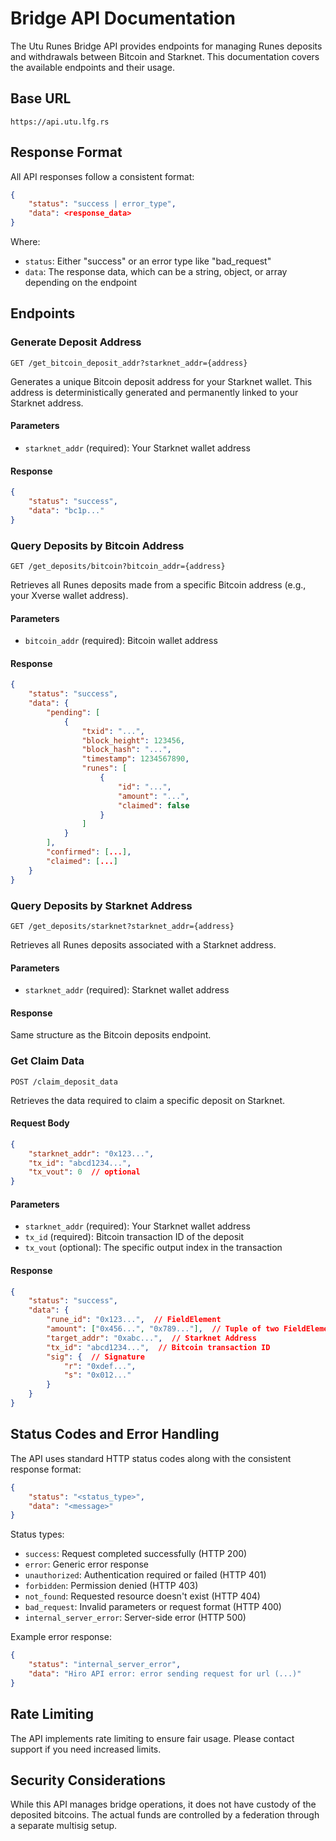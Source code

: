 # Bridge API Documentation

The Utu Runes Bridge API provides endpoints for managing Runes deposits and withdrawals between Bitcoin and Starknet. This documentation covers the available endpoints and their usage.

## Base URL
```
https://api.utu.lfg.rs
```

## Response Format

All API responses follow a consistent format:

```json
{
    "status": "success | error_type",
    "data": <response_data>
}
```

Where:
- `status`: Either "success" or an error type like "bad_request"
- `data`: The response data, which can be a string, object, or array depending on the endpoint

## Endpoints

### Generate Deposit Address
```http
GET /get_bitcoin_deposit_addr?starknet_addr={address}
```

Generates a unique Bitcoin deposit address for your Starknet wallet. This address is deterministically generated and permanently linked to your Starknet address.

#### Parameters
- `starknet_addr` (required): Your Starknet wallet address

#### Response
```json
{
    "status": "success",
    "data": "bc1p..."
}
```

### Query Deposits by Bitcoin Address
```http
GET /get_deposits/bitcoin?bitcoin_addr={address}
```

Retrieves all Runes deposits made from a specific Bitcoin address (e.g., your Xverse wallet address).

#### Parameters
- `bitcoin_addr` (required): Bitcoin wallet address

#### Response
```json
{
    "status": "success",
    "data": {
        "pending": [
            {
                "txid": "...",
                "block_height": 123456,
                "block_hash": "...",
                "timestamp": 1234567890,
                "runes": [
                    {
                        "id": "...",
                        "amount": "...",
                        "claimed": false
                    }
                ]
            }
        ],
        "confirmed": [...],
        "claimed": [...]
    }
}
```

### Query Deposits by Starknet Address
```http
GET /get_deposits/starknet?starknet_addr={address}
```

Retrieves all Runes deposits associated with a Starknet address.

#### Parameters
- `starknet_addr` (required): Starknet wallet address

#### Response
Same structure as the Bitcoin deposits endpoint.

### Get Claim Data
```http
POST /claim_deposit_data
```

Retrieves the data required to claim a specific deposit on Starknet.

#### Request Body
```json
{
    "starknet_addr": "0x123...",
    "tx_id": "abcd1234...",
    "tx_vout": 0  // optional
}
```

#### Parameters
- `starknet_addr` (required): Your Starknet wallet address
- `tx_id` (required): Bitcoin transaction ID of the deposit
- `tx_vout` (optional): The specific output index in the transaction

#### Response
```json
{
    "status": "success",
    "data": {
        "rune_id": "0x123...",  // FieldElement
        "amount": ["0x456...", "0x789..."],  // Tuple of two FieldElements
        "target_addr": "0xabc...",  // Starknet Address
        "tx_id": "abcd1234...",  // Bitcoin transaction ID
        "sig": {  // Signature
            "r": "0xdef...",
            "s": "0x012..."
        }
    }
}
```

## Status Codes and Error Handling

The API uses standard HTTP status codes along with the consistent response format:

```json
{
    "status": "<status_type>",
    "data": "<message>"
}
```

Status types:
- `success`: Request completed successfully (HTTP 200)
- `error`: Generic error response
- `unauthorized`: Authentication required or failed (HTTP 401)
- `forbidden`: Permission denied (HTTP 403)
- `not_found`: Requested resource doesn't exist (HTTP 404)
- `bad_request`: Invalid parameters or request format (HTTP 400)
- `internal_server_error`: Server-side error (HTTP 500)

Example error response:
```json
{
    "status": "internal_server_error",
    "data": "Hiro API error: error sending request for url (...)"
}
```

## Rate Limiting

The API implements rate limiting to ensure fair usage. Please contact support if you need increased limits.

## Security Considerations

While this API manages bridge operations, it does not have custody of the deposited bitcoins. The actual funds are controlled by a federation through a separate multisig setup.
